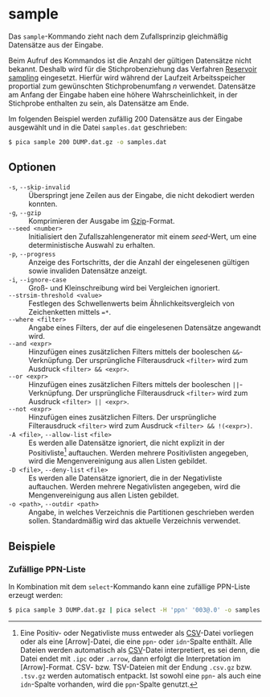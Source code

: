 # sample {.unnumbered}

Das `sample`-Kommando zieht nach dem Zufallsprinzip gleichmäßig Datensätze aus
der Eingabe. 

::: {.callout-note}
Beim Aufruf des Kommandos ist die Anzahl der gültigen Datensätze nicht
bekannt. Deshalb wird für die Stichprobenziehung das Verfahren [Reservoir
sampling] eingesetzt. Hierfür wird während der Laufzeit Arbeitsspeicher
proportial zum gewünschten Stichprobenumfang $n$ verwendet. Datensätze am
Anfang der Eingabe haben eine höhere Wahrscheinlichkeit, in der Stichprobe
enthalten zu sein, als Datensätze am Ende.
:::

Im folgenden Beispiel werden zufällig 200 Datensätze aus der Eingabe
ausgewählt und in die Datei `samples.dat` geschrieben:

```.bash
$ pica sample 200 DUMP.dat.gz -o samples.dat
```

## Optionen

`-s`, `--skip-invalid`
: Überspringt jene Zeilen aus der Eingabe, die nicht dekodiert werden konnten.

`-g`, `--gzip`
: Komprimieren der Ausgabe im [Gzip]-Format.

`--seed <number>`
: Initialisiert den Zufallszahlengenerator mit einem _seed_-Wert, um eine
deterministische Auswahl zu erhalten.

`-p`, `--progress`
: Anzeige des Fortschritts, der die Anzahl der eingelesenen gültigen sowie
invaliden Datensätze anzeigt.

`-i`, `--ignore-case`
: Groß- und Kleinschreibung wird bei Vergleichen ignoriert.

`--strsim-threshold <value>`
: Festlegen des Schwellenwerts beim Ähnlichkeitsvergleich von Zeichenketten
mittels `=*`.

`--where <filter>`
: Angabe eines Filters, der auf die eingelesenen Datensätze angewandt wird.

`--and <expr>`
: Hinzufügen eines zusätzlichen Filters mittels der booleschen
`&&`-Verknüpfung. Der ursprüngliche Filterausdruck `<filter>` wird zum Ausdruck
`<filter> && <expr>`.

`--or <expr>`
: Hinzufügen eines zusätzlichen Filters mittels der booleschen
`||`-Verknüpfung. Der ursprüngliche Filterausdruck `<filter>` wird zum Ausdruck
`<filter> || <expr>`.

`--not <expr>`
: Hinzufügen eines zusätzlichen Filters. Der ursprüngliche Filterausdruck
`<filter>` wird zum Ausdruck `<filter> && !(<expr>)`.

`-A <file>`, `--allow-list` `<file>`
: Es werden alle Datensätze ignoriert, die nicht explizit in der
Positivliste[^1] auftauchen. Werden mehrere Positivlisten angegeben, wird die
Mengenvereinigung aus allen Listen gebildet.

`-D <file>`, `--deny-list` `<file>`
: Es werden alle Datensätze ignoriert, die in der Negativliste auftauchen.
Werden mehrere Negativlisten angegeben, wird die Mengenvereinigung aus allen
Listen gebildet.

`-o <path>`, `--outdir <path>`
: Angabe, in welches Verzeichnis die Partitionen geschrieben werden sollen.
Standardmäßig wird das aktuelle Verzeichnis verwendet.


## Beispiele

### Zufällige PPN-Liste

In Kombination mit dem `select`-Kommando kann eine zufällige PPN-Liste erzeugt
werden:

```.bash
$ pica sample 3 DUMP.dat.gz | pica select -H 'ppn' '003@.0' -o samples.csv
```

[^1]: Eine Positiv- oder Negativliste muss entweder als [CSV]-Datei
    vorliegen oder als eine [Arrow]-Datei, die eine `ppn`- oder
    `idn`-Spalte enthält. Alle Dateien werden automatisch als
    [CSV]-Datei interpretiert, es sei denn, die Datei endet mit `.ipc`
    oder `.arrow`, dann erfolgt die Interpretation im [Arrow]-Format.
    CSV- bzw. TSV-Dateien mit der Endung `.csv.gz` bzw. `.tsv.gz`
    werden automatisch entpackt. Ist sowohl eine `ppn`- als auch eine
    `idn`-Spalte vorhanden, wird die `ppn`-Spalte genutzt.

[Reservoir sampling]: https://en.wikipedia.org/wiki/Reservoir_sampling
[CSV]: https://de.wikipedia.org/wiki/CSV_(Dateiformat)
[Gzip]: https://de.wikipedia.org/wiki/Gzip


